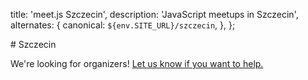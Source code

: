 
  title: 'meet.js Szczecin',
  description: 'JavaScript meetups in Szczecin',
  alternates: {
    canonical: `${env.SITE_URL}/szczecin`,
  },
};

<div className="prose dark:prose-invert max-w-none space-y-8 my-8">
  # Szczecin

We're looking for organizers! [Let us know if you want to help.](mailto:contact@meetjs.pl)

</div>
